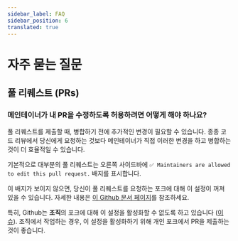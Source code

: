 ```yaml
---
sidebar_label: FAQ
sidebar_position: 6
translated: true
---
```


# 자주 묻는 질문

## 풀 리퀘스트 (PRs)

### 메인테이너가 내 PR을 수정하도록 허용하려면 어떻게 해야 하나요?

풀 리퀘스트를 제출할 때, 병합하기 전에 추가적인 변경이 필요할 수 있습니다. 종종 코드 리뷰에서 당신에게 요청하는 것보다 메인테이너가 직접 이러한 변경을 하고 병합하는 것이 더 효율적일 수 있습니다.

기본적으로 대부분의 풀 리퀘스트는 오른쪽 사이드바에 
`✅ Maintainers are allowed to edit this pull request.`
배지를 표시합니다.

이 배지가 보이지 않으면, 당신이 풀 리퀘스트를 요청하는 포크에 대해 이 설정이 꺼져 있을 수 있습니다. 자세한 내용은 [이 Github 문서 페이지](https://docs.github.com/en/pull-requests/collaborating-with-pull-requests/working-with-forks/allowing-changes-to-a-pull-request-branch-created-from-a-fork)를 참조하세요.

특히, Github는 **조직**의 포크에 대해 이 설정을 활성화할 수 없도록 하고 있습니다 ([이슈](https://github.com/orgs/community/discussions/5634)).
조직에서 작업하는 경우, 이 설정을 활성화하기 위해 개인 포크에서 PR을 제출하는 것이 좋습니다.